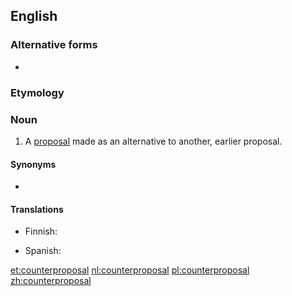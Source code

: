{{also|counter-proposal}}
==English==

===Alternative forms===
* {{l|en|counter-proposal}}

===Etymology===
{{prefix|counter|proposal|lang=en}}

===Noun===
{{en-noun}}

# A [[proposal]] made as an alternative to another, earlier proposal.

====Synonyms====
* {{l|en|counterproposition}}

====Translations====
{{trans-top|alternative proposal}}
* Finnish: {{t|fi|vastaehdotus}}
{{trans-mid}}
* Spanish: {{t|es|contrapropuesta|f}}
{{trans-bottom}}

[[et:counterproposal]]
[[nl:counterproposal]]
[[pl:counterproposal]]
[[zh:counterproposal]]
